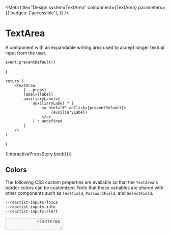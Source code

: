 

<Meta
    title="Design system/TextArea"
    component={TextArea}
    parameters={{
        badges: ['accessible'],
    }}
/>

# TextArea

A component with an expandable writing area used to accept longer textual input from the user.

    event.preventDefault()
}

    return (
        <TextArea
            {...props}
            label={label}
            auxiliaryLabel={
                auxiliaryLabel ? (
                    <a href="#" onClick={preventDefault}>
                        {auxiliaryLabel}
                    </a>
                ) : undefined
            }
        />
    )
}

<Canvas>
    <Story
        name="Interactive props"
        parameters={{
            chromatic: { disableSnapshot: false },
        }}
        argTypes={{
            label: {
                control: { type: 'text' },
                defaultValue: 'User bio',
            },
            secondaryLabel: {
                control: { type: 'text' },
                defaultValue: 'optional',
            },
            auxiliaryLabel: {
                control: { type: 'text' },
                defaultValue: 'Need help?',
            },
            hint: {
                control: { type: 'text' },
                defaultValue:
                    'You’ll have a better experience in our community if others get to know a little bit about you.',
            },
            message: {
                control: { type: 'text' },
                defaultValue: '',
            },
            tone: {
                options: ['neutral', 'success', 'error', 'loading'],
                control: { type: 'inline-radio' },
                defaultValue: 'neutral',
            },
            variant: {
                options: ['default', 'bordered'],
                control: { type: 'inline-radio' },
                defaultValue: 'default',
            },
            placeholder: {
                control: { type: 'text' },
                defaultValue: 'Tell us something about yourself. Don’t be shy.',
            },
            maxWidth: selectWithNone(
                ['xsmall', 'small', 'medium', 'large', 'xlarge', 'full'],
                'small',
            ),
        }}
    >
        {InteractivePropsStory.bind({})}
    </Story>
</Canvas>

<ArgsTable of={TextArea} />

## Colors

The following CSS custom properties are available so that the `TextArea`'s border colors can be customized.
Note that these variables are shared with other components such as `Textfield`, `PasswordField`, and `SelectField`.

```
--reactist-inputs-focus
--reactist-inputs-idle
--reactist-inputs-alert
```

<Canvas withToolbar>
    <Story
        name="Message tone"
        parameters={{
            chromatic: { disableSnapshot: false },
        }}
    >
        <Stack space="xxlarge" dividers="secondary">
            <TextArea
                label="Profile bio"
                message="Saving changes…"
                tone="loading"
                disabled
                maxWidth="small"
            />
            <TextArea
                label="Profile bio"
                message="Too short. Don't be shy, tell us a bit more."
                tone="error"
                maxWidth="small"
            />
            <TextArea
                label="Profile bio"
                message="Changes saved successfully!"
                tone="success"
                maxWidth="small"
            />
            <TextArea
                label="Profile bio"
                message="Message with neutral tone (used as description, but still prefer the hint prop for that)"
                hint="This is the primary description of the field, provided by the hint prop"
                tone="neutral"
                maxWidth="small"
            />
        </Stack>
    </Story>
</Canvas>

<Canvas withToolbar>
    <Story name="Without label">
        <Stack space="xlarge" dividers="secondary">
            <Stack as="label" htmlFor="custom-textarea" space="small">
                <Text size="subtitle">Custom label is up here</Text>
                <Text size="caption" tone="secondary" aria-hidden>
                    <em>(click me to focus the textarea)</em>
                </Text>
            </Stack>
            <TextArea
                label={null}
                id="custom-textarea"
                aria-describedby="custom-description"
                rows={8}
            />
            <Stack space="small" id="custom-description">
                <Text size="body">Custom description is down here</Text>
                <Text size="caption" tone="secondary" aria-hidden>
                    <em>(inspect the textarea accessibility properties if you are curious)</em>
                </Text>
            </Stack>
        </Stack>
    </Story>
</Canvas>

    return (
        <Stack space="xxlarge" dividers="secondary" maxWidth="medium">
            <TextArea
                {...props}
                label="What do you want to accomplish?"
                secondaryLabel="auto-expand enabled"
                hint="Write as much or as little as you want. The input area will auto-expand to fit what you've typed."
                autoExpand
            />
            <TextArea
                {...props}
                label="What do you want to accomplish?"
                secondaryLabel="No auto-expand"
                hint="This one will not auto-expand."
                autoExpand={false}
            />
        </Stack>
    )
}

<Canvas>
    <Story
        name="Auto expand"
        argTypes={{
            label: { control: false },
            secondaryLabel: { control: false },
            auxiliaryLabel: { control: false },
            hint: { control: false },
            rows: {
                control: { type: 'number' },
            },
            message: {
                control: { type: 'text' },
                defaultValue: '',
            },
            tone: {
                options: ['neutral', 'success', 'error', 'loading'],
                control: { type: 'inline-radio' },
                defaultValue: 'neutral',
            },
            variant: {
                options: ['default', 'bordered'],
                control: { type: 'inline-radio' },
                defaultValue: 'default',
            },
            placeholder: {
                control: { type: 'text' },
                defaultValue: '',
            },
            maxWidth: selectWithNone(
                ['xsmall', 'small', 'medium', 'large', 'xlarge', 'full'],
                'small',
            ),
        }}
    >
        {AutoExpandStory.bind({})}
    </Story>
</Canvas>

    const initialValue =
        'This is some text that takes up multiple lines. It should cause the textarea to render initially as large as needed to fit this text, even if its initial rows are not enough.'
    const [value, setValue] = React.useState(initialValue)
    return (
        <Stack space="xxlarge" dividers="secondary" maxWidth="medium">
            <TextArea
                {...props}
                label="What do you want to accomplish?"
                secondaryLabel="controlled"
                auxiliaryLabel={
                    <Text tone="secondary" size="caption">
                        {value.length}
                    </Text>
                }
                hint="Write as much or as little as you want. The input area will auto-expand to fit what you've typed."
                value={value}
                onChange={(event) => setValue(event.target.value)}
                rows={1}
                autoExpand
            />
            <TextArea
                {...props}
                label="What do you want to accomplish?"
                secondaryLabel="with defaultValue"
                hint="Write as much or as little as you want. The input area will auto-expand to fit what you've typed."
                defaultValue={initialValue}
                rows={1}
                autoExpand
            />
        </Stack>
    )
}

<Canvas>
    <Story
        name="Auto expand with initial value"
        argTypes={{
            label: { control: false },
            secondaryLabel: { control: false },
            auxiliaryLabel: { control: false },
            hint: { control: false },
            rows: {
                control: { type: 'number' },
            },
            message: {
                control: { type: 'text' },
                defaultValue: '',
            },
            tone: {
                options: ['neutral', 'success', 'error', 'loading'],
                control: { type: 'inline-radio' },
                defaultValue: 'neutral',
            },
            variant: {
                options: ['default', 'bordered'],
                control: { type: 'inline-radio' },
                defaultValue: 'default',
            },
            placeholder: {
                control: { type: 'text' },
                defaultValue: '',
            },
            maxWidth: selectWithNone(
                ['xsmall', 'small', 'medium', 'large', 'xlarge', 'full'],
                'small',
            ),
        }}
    >
        {AutoExpandWithInitialValueStory.bind({})}
    </Story>
</Canvas>
